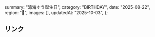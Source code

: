   summary: "涼海すう誕生日",
  category: "BIRTHDAY",
  date: "2025-08-22",
  region: "🎂",
  images: [],
  updatedAt: "2025-10-03",
};

## リンク

